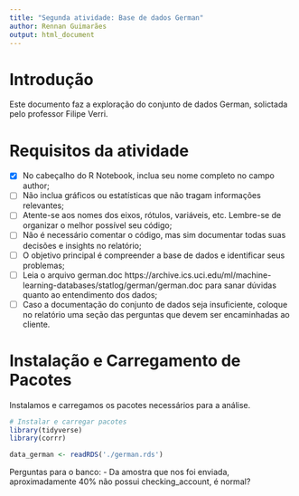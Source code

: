 ```yaml
---
title: "Segunda atividade: Base de dados German"
author: Rennan Guimarães
output: html_document
---
```


# Introdução

Este documento faz a exploração do conjunto de dados German, solictada pelo professor Filipe Verri.

# Requisitos da atividade

- [x] No cabeçalho do R Notebook, inclua seu nome completo no campo author;
- [ ] Não inclua gráficos ou estatísticas que não tragam informações relevantes;
- [ ] Atente-se aos nomes dos eixos, rótulos, variáveis, etc. Lembre-se de organizar o melhor possível seu código;
- [ ] Não é necessário comentar o código, mas sim documentar todas suas decisões e insights no relatório;
- [ ] O objetivo principal é compreender a base de dados e identificar seus problemas;
- [ ] Leia o arquivo german.doc https://archive.ics.uci.edu/ml/machine-learning-databases/statlog/german/german.doc para sanar dúvidas quanto ao entendimento dos dados;
- [ ] Caso a documentação do conjunto de dados seja insuficiente, coloque no relatório uma seção das perguntas que devem ser encaminhadas ao cliente.

# Instalação e Carregamento de Pacotes

Instalamos e carregamos os pacotes necessários para a análise.

```r
# Instalar e carregar pacotes
library(tidyverse)
library(corrr)
```

```R
data_german <- readRDS('./german.rds')
```



Perguntas para o banco:
- Da amostra que nos foi enviada, aproximadamente 40% não possui checking_account, é normal?
